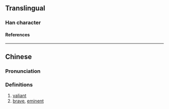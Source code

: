 {{character info}}
{{character info|0x2F80C}}
==Translingual==

===Han character===
{{Han char|rn=9|rad=人|as=15|sn=17|four=|canj=OUOS|ids=⿰亻嶲}}

====References====
{{Han ref|kx=0120.190|hdz=10235.040|uh=349E|ud=13470}}
{{Han ref|uh=2F80C}}

----

==Chinese==
{{zh-forms}}

===Pronunciation===
{{zh-pron
|m=jùn
|c=zeon3
|mc=
|oc=
|ma=
|cat=a
}}

===Definitions===
{{zh-hanzi}}

# [[valiant]]
# [[brave]], [[eminent]]